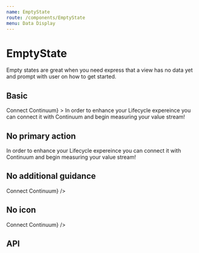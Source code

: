 ```yaml
---
name: EmptyState
route: /components/EmptyState
menu: Data Display
---
```



# EmptyState

Empty states are great when you need express that a view has no data yet and prompt with user on how to get started.

## Basic

<Playground>
  <EmptyState
    icon={DaagIconIcon}
    title="To view this Board"
    primaryAction={<Button>Connect Continuum</Button>}
  >
    In order to enhance your Lifecycle expereince you can connect it with
    Continuum and begin measuring your value stream!
  </EmptyState>
</Playground>

## No primary action

<Playground>
  <EmptyState icon={DaagIconIcon} title="To view this Board">
    In order to enhance your Lifecycle expereince you can <a>connect</a> it with
    Continuum and begin measuring your value stream!
  </EmptyState>
</Playground>

## No additional guidance

<Playground>
  <EmptyState
    icon={DaagIconIcon}
    title="To view this Board"
    primaryAction={<Button>Connect Continuum</Button>}
  />
</Playground>

## No icon

<Playground>
  <EmptyState
    title="To view this Board"
    primaryAction={<Button>Connect Continuum</Button>}
  />
</Playground>

## API

<PropsTable of={EmptyState} />
